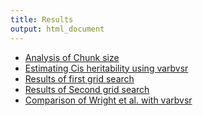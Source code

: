 ```yaml
---
title: Results
output: html_document
---
```



* [Analysis of Chunk size](chunk_comparison.html)
* [Estimating Cis heritability using varbvsr](cis_parameter_estimation.html)
* [Results of first grid search](initial_grid_search.html)
* [Results of Second grid search](parameter_estimation2.html)
* [Comparison of Wright et al. with varbvsr](wright_comparison.html)
